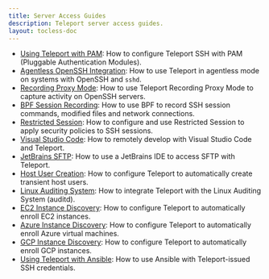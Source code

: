 ```yaml
---
title: Server Access Guides
description: Teleport server access guides.
layout: tocless-doc
---
```


- [Using Teleport with PAM](./guides/ssh-pam.mdx): How to configure Teleport SSH with PAM (Pluggable Authentication Modules).
- [Agentless OpenSSH Integration](./guides/openssh.mdx): How to use Teleport in agentless mode on systems with OpenSSH and `sshd`.
- [Recording Proxy Mode](./guides/recording-proxy-mode.mdx): How to use Teleport Recording Proxy Mode to capture activity on OpenSSH servers.
- [BPF Session Recording](./guides/bpf-session-recording.mdx): How to use BPF to record SSH session commands, modified files and network connections.
- [Restricted Session](./guides/restricted-session.mdx): How to configure and use Restricted Session to apply security policies to SSH sessions.
- [Visual Studio Code](./guides/vscode.mdx): How to remotely develop with Visual Studio Code and Teleport.
- [JetBrains SFTP](./guides/jetbrains-sftp.mdx): How to use a JetBrains IDE to access SFTP with Teleport.
- [Host User Creation](./guides/host-user-creation.mdx): How to configure Teleport to automatically create transient host users.
- [Linux Auditing System](./guides/auditd.mdx): How to integrate Teleport with the Linux Auditing System (auditd).
- [EC2 Instance Discovery](./guides/ec2-discovery.mdx): How to configure Teleport to automatically enroll EC2 instances.
- [Azure Instance Discovery](./guides/azure-discovery.mdx): How to configure Teleport to automatically enroll Azure virtual machines.
- [GCP Instance Discovery](./guides/gcp-discovery.mdx): How to configure Teleport to automatically enroll GCP instances.
- [Using Teleport with Ansible](./guides/ansible.mdx): How to use Ansible with
  Teleport-issued SSH credentials.
